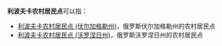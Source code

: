 '''利波夫卡农村居民点'''可以指：
* [[利波夫卡农村居民点_(伏尔加格勒州)|利波夫卡农村居民点 (伏尔加格勒州)]]，俄罗斯伏尔加格勒州的农村居民点
* [[利波夫卡农村居民点_(沃罗涅日州)|利波夫卡农村居民点 (沃罗涅日州)]]，俄罗斯沃罗涅日州的农村居民点

{{disambig|cat=俄语译名消歧义}}